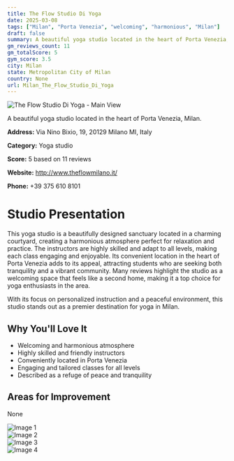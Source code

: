 ```yaml
---
title: The Flow Studio Di Yoga
date: 2025-03-08
tags: ["Milan", "Porta Venezia", "welcoming", "harmonious", "Milan"]  
draft: false
summary: A beautiful yoga studio located in the heart of Porta Venezia, Milan.
gm_reviews_count: 11
gm_totalScore: 5
gym_score: 3.5
city: Milan
state: Metropolitan City of Milan
country: None
url: Milan_The_Flow_Studio_Di_Yoga
---
```


<div className="aspect-[16/9] relative my-8">
  <img 
    src="https://lh5.googleusercontent.com/p/AF1QipM4BDEJhXzj6T27Ic232rj8xTo2_Erf4_bLxUGl=w1920-h1080-k-no"
    alt="The Flow Studio Di Yoga - Main View"
    className="object-cover absolute inset-0 w-full h-full rounded-lg"
  />
</div>

A beautiful yoga studio located in the heart of Porta Venezia, Milan.

**Address:** Via Nino Bixio, 19, 20129 Milano MI, Italy

**Category:** Yoga studio

**Score:** 5 based on 11 reviews

**Website:** http://www.theflowmilano.it/

**Phone:** +39 375 610 8101

# Studio Presentation

This yoga studio is a beautifully designed sanctuary located in a charming courtyard, creating a harmonious atmosphere perfect for relaxation and practice. The instructors are highly skilled and adapt to all levels, making each class engaging and enjoyable. Its convenient location in the heart of Porta Venezia adds to its appeal, attracting students who are seeking both tranquility and a vibrant community. Many reviews highlight the studio as a welcoming space that feels like a second home, making it a top choice for yoga enthusiasts in the area.

With its focus on personalized instruction and a peaceful environment, this studio stands out as a premier destination for yoga in Milan.

## Why You'll Love It

- Welcoming and harmonious atmosphere
- Highly skilled and friendly instructors
- Conveniently located in Porta Venezia
- Engaging and tailored classes for all levels
- Described as a refuge of peace and tranquility

## Areas for Improvement

None

<div className="grid grid-cols-1 xl:grid-cols-2 gap-4 my-8">
<div className="aspect-[4/3] relative"><img src="https://lh3.googleusercontent.com/p/AF1QipMdZGn_olHfiViyjpFg3atqbMXqmvJL4mkBNg3f=w1920-h1080-k-no" alt="Image 1" className="object-cover absolute inset-0 w-full h-full rounded-lg" /></div>
<div className="aspect-[4/3] relative"><img src="https://lh5.googleusercontent.com/p/AF1QipMW2-S08KT9niIhH-WqAtGOqm1B8j4qP4xbmzgu=w1920-h1080-k-no" alt="Image 2" className="object-cover absolute inset-0 w-full h-full rounded-lg" /></div>
<div className="aspect-[4/3] relative"><img src="https://lh5.googleusercontent.com/p/AF1QipPH_i6RQiq4XErRLcDCWhfaNuYIpQqIW4VaN8-e=w1920-h1080-k-no" alt="Image 3" className="object-cover absolute inset-0 w-full h-full rounded-lg" /></div>
<div className="aspect-[4/3] relative"><img src="https://lh5.googleusercontent.com/p/AF1QipOprHSB2hoFsFfu5BxHZqQOihAU5OWroWoa0ScG=w1920-h1080-k-no" alt="Image 4" className="object-cover absolute inset-0 w-full h-full rounded-lg" /></div>
</div>